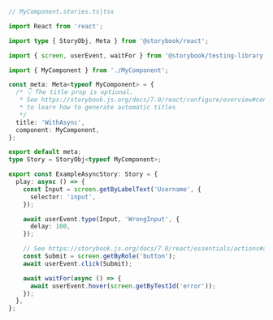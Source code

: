 ```ts
// MyComponent.stories.ts|tsx

import React from 'react';

import type { StoryObj, Meta } from '@storybook/react';

import { screen, userEvent, waitFor } from '@storybook/testing-library';

import { MyComponent } from './MyComponent';

const meta: Meta<typeof MyComponent> = {
  /* 👇 The title prop is optional.
   * See https://storybook.js.org/docs/7.0/react/configure/overview#configure-story-loading
   * to learn how to generate automatic titles
   */
  title: 'WithAsync',
  component: MyComponent,
};

export default meta;
type Story = StoryObj<typeof MyComponent>;

export const ExampleAsyncStory: Story = {
  play: async () => {
    const Input = screen.getByLabelText('Username', {
      selector: 'input',
    });

    await userEvent.type(Input, 'WrongInput', {
      delay: 100,
    });

    // See https://storybook.js.org/docs/7.0/react/essentials/actions#automatically-matching-args to learn how to setup logging in the Actions panel
    const Submit = screen.getByRole('button');
    await userEvent.click(Submit);

    await waitFor(async () => {
      await userEvent.hover(screen.getByTestId('error'));
    });
  },
};
```

